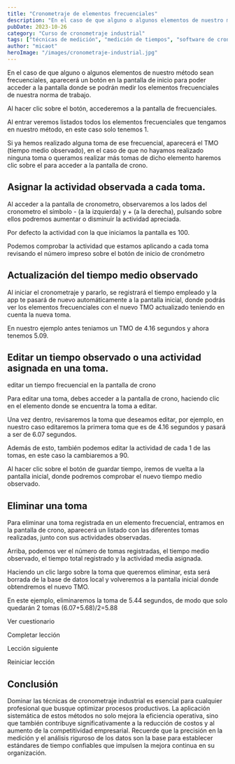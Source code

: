```yaml
---
title: "Cronometraje de elementos frecuenciales"
description: "En el caso de que alguno o algunos elementos de nuestro método sean frecuenciales, aparecerá un botón en la pantalla de inicio para poder acceder a la pantalla donde se podrán medir los elementos frec..."
pubDate: 2023-10-26
category: "Curso de cronometraje industrial"
tags: ["técnicas de medición", "medición de tiempos", "software de cronometraje", "análisis de elementos", "toma de tiempos", "diseño de método", "instrumentos de medida", "aplicaciones industriales"]
author: "micaot"
heroImage: "/images/cronometraje-industrial.jpg"
---
```


En el caso de que alguno o algunos elementos de nuestro método sean frecuenciales, aparecerá un botón en la pantalla de inicio para poder acceder a la pantalla donde se podrán medir los elementos frecuenciales de nuestra norma de trabajo.

Al hacer clic sobre el botón, accederemos a la pantalla de frecuenciales.

Al entrar veremos listados todos los elementos frecuenciales que tengamos en nuestro método, en este caso solo tenemos 1.

Si ya hemos realizado alguna toma de ese frecuencial, aparecerá el TMO (tiempo medio observado), en el caso de que no hayamos realizado ninguna toma o queramos realizar más tomas de dicho elemento haremos clic sobre el para acceder a la pantalla de crono.

## Asignar la actividad observada a cada toma.

Al acceder a la pantalla de cronometro, observaremos a los lados del cronometro el símbolo - (a la izquierda) y + (a la derecha), pulsando sobre ellos podremos aumentar o disminuir la actividad apreciada.

Por defecto la actividad con la que iniciamos la pantalla es 100.

Podemos comprobar la actividad que estamos aplicando a cada toma revisando el número impreso sobre el botón de inicio de cronómetro

## Actualización del tiempo medio observado

Al iniciar el cronometraje y pararlo, se registrará el tiempo empleado y la app te pasará de nuevo automáticamente a la pantalla inicial, donde podrás ver los elementos frecuenciales con el nuevo TMO actualizado teniendo en cuenta la nueva toma.

En nuestro ejemplo antes teniamos un TMO de 4.16 segundos y ahora tenemos 5.09.

## Editar un tiempo observado o una actividad asignada en una toma.

editar un tiempo frecuencial en la pantalla de crono

Para editar una toma, debes acceder a la pantalla de crono, haciendo clic en el elemento donde se encuentra la toma a editar.

Una vez dentro, revisaremos la toma que deseamos editar, por ejemplo, en nuestro caso editaremos la primera toma que es de 4.16 segundos y pasará a ser de 6.07 segundos.

Además de esto, también podemos editar la actividad de cada 1 de las tomas, en este caso la cambiaremos a 90.

Al hacer clic sobre el botón de guardar tiempo, iremos de vuelta a la pantalla inicial, donde podremos comprobar el nuevo tiempo medio observado.

## Eliminar una toma

Para eliminar una toma registrada en un elemento frecuencial, entramos en la pantalla de crono, aparecerá un listado con las diferentes tomas realizadas, junto con sus actividades observadas.

Arriba, podemos ver el número de tomas registradas, el tiempo medio observado, el tiempo total registrado y la actividad media asignada.

Haciendo un clic largo sobre la toma que queremos eliminar, esta será borrada de la base de datos local y volveremos a la pantalla inicial donde obtendremos el nuevo TMO.

En este ejemplo, eliminaremos la toma de 5.44 segundos, de modo que solo quedarán 2 tomas (6.07+5.68)/2=5.88

Ver cuestionario

Completar lección

Lección siguiente

Reiniciar lección



## Conclusión

Dominar las técnicas de cronometraje industrial es esencial para cualquier profesional que busque optimizar procesos productivos. La aplicación sistemática de estos métodos no solo mejora la eficiencia operativa, sino que también contribuye significativamente a la reducción de costos y al aumento de la competitividad empresarial. Recuerde que la precisión en la medición y el análisis riguroso de los datos son la base para establecer estándares de tiempo confiables que impulsen la mejora continua en su organización.